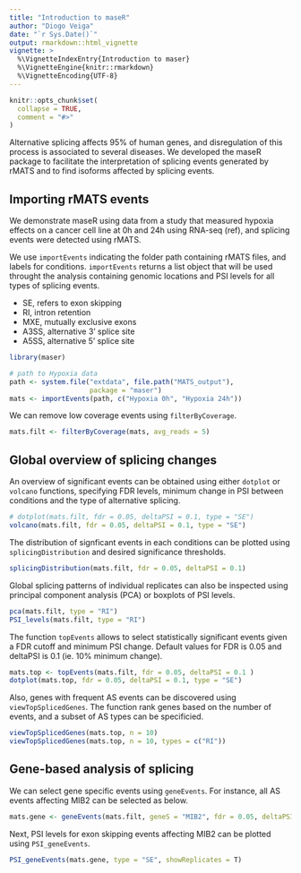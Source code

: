 ```yaml
---
title: "Introduction to maseR"
author: "Diogo Veiga"
date: "`r Sys.Date()`"
output: rmarkdown::html_vignette
vignette: >
  %\VignetteIndexEntry{Introduction to maser}
  %\VignetteEngine{knitr::rmarkdown}
  %\VignetteEncoding{UTF-8}
---
```


```r
knitr::opts_chunk$set(
  collapse = TRUE,
  comment = "#>"
)
```

Alternative splicing affects 95% of human genes, and disregulation of this process is associated to several diseases. We developed the maseR package to facilitate the interpretation of splicing events generated by rMATS and to find isoforms affected by splicing events.

## Importing rMATS events
We demonstrate maseR using data from a study that measured hypoxia effects on a cancer cell line at 0h and 24h using RNA-seq (ref), and splicing events were detected using rMATS.  

We use `importEvents` indicating the folder path containing rMATS files, and labels for conditions. `importEvents` returns a list object that will be used throught the analysis containing genomic locations and PSI levels for all types of splicing events.

* SE, refers to exon skipping
* RI, intron retention
* MXE, mutually exclusive exons
* A3SS, alternative 3' splice site
* A5SS, alternative 5' splice site

```r
library(maser)

# path to Hypoxia data
path <- system.file("extdata", file.path("MATS_output"),
                    package = "maser")
mats <- importEvents(path, c("Hypoxia 0h", "Hypoxia 24h"))
```

We can remove low coverage events using `filterByCoverage`.
```r
mats.filt <- filterByCoverage(mats, avg_reads = 5)
```

## Global overview of splicing changes
An overview of significant events can be obtained using either `dotplot` or `volcano` functions, specifying FDR levels, minimum change in PSI between conditions and the type of alternative splicing.

```r
# dotplot(mats.filt, fdr = 0.05, deltaPSI = 0.1, type = "SE")
volcano(mats.filt, fdr = 0.05, deltaPSI = 0.1, type = "SE")
```

The distribution of signficant events in each conditions can be plotted using `splicingDistribution` and desired significance thresholds. 
```r
splicingDistribution(mats.filt, fdr = 0.05, deltaPSI = 0.1)
```

Global splicing patterns of individual replicates can also be inspected using principal component analysis (PCA) or boxplots of PSI levels.

```r
pca(mats.filt, type = "RI")
PSI_levels(mats.filt, type = "RI")
```
The function `topEvents` allows to select statistically significant events given a FDR cutoff and minimum PSI change. Default values for FDR is 0.05 and deltaPSI is 0.1 (ie. 10% minimum change). 

```r
mats.top <- topEvents(mats.filt, fdr = 0.05, deltaPSI = 0.1 )
dotplot(mats.top, fdr = 0.05, deltaPSI = 0.1, type = "SE")
```

Also, genes with frequent AS events can be discovered using `viewTopSplicedGenes`. The function rank genes based on the number of events, and a subset of AS types can be specificied. 
```r
viewTopSplicedGenes(mats.top, n = 10)
viewTopSplicedGenes(mats.top, n = 10, types = c("RI"))
```

## Gene-based analysis of splicing

We can select gene specific events using `geneEvents`. For instance, all AS events affecting MIB2 can be selected as below.
```r
mats.gene <- geneEvents(mats.filt, geneS = "MIB2", fdr = 0.05, deltaPSI = 0.1 )
```

Next, PSI levels for exon skipping events affecting MIB2 can be plotted using `PSI_geneEvents`. 
```r
PSI_geneEvents(mats.gene, type = "SE", showReplicates = T)
```


